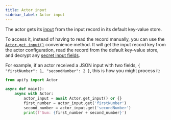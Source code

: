 ```yaml
---
title: Actor input
sidebar_label: Actor input
---
```


The actor gets its [input](https://docs.apify.com/platform/actors/running/input) from the input record in its default key-value store.

To access it, instead of having to read the record manually,
you can use the [`Actor.get_input()`](../../reference/class/Actor#get_input) convenience method.
It will get the input record key from the actor configuration,
read the record from the default key-value store,
and decrypt any [secret input fields](https://docs.apify.com/platform/actors/development/secret-input).

For example, if an actor received a JSON input with two fields,
`{ "firstNumber": 1, "secondNumber": 2 }`,
this is how you might process it:

```python title="src/main.py"
from apify import Actor

async def main():
    async with Actor:
        actor_input = await Actor.get_input() or {}
        first_number = actor_input.get('firstNumber')
        second_number = actor_input.get('secondNumber')
        print(f'Sum: {first_number + second_number}')
```
